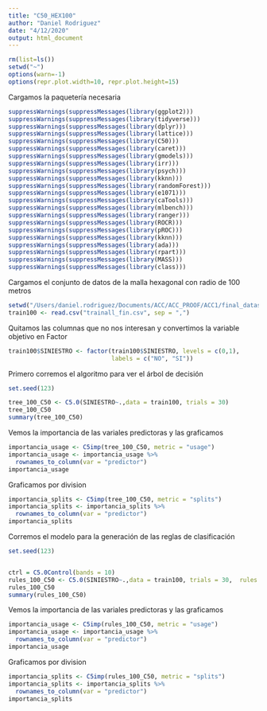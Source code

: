 ```yaml
---
title: "C50_HEX100"
author: "Daniel Rodriguez"
date: "4/12/2020"
output: html_document
---
```


```r
rm(list=ls()) 
setwd("~")
options(warn=-1)
options(repr.plot.width=10, repr.plot.height=15)
```

Cargamos la paquetería necesaria

```r

suppressWarnings(suppressMessages(library(ggplot2)))
suppressWarnings(suppressMessages(library(tidyverse)))
suppressWarnings(suppressMessages(library(dplyr)))
suppressWarnings(suppressMessages(library(lattice)))
suppressWarnings(suppressMessages(library(C50)))
suppressWarnings(suppressMessages(library(caret)))
suppressWarnings(suppressMessages(library(gmodels)))
suppressWarnings(suppressMessages(library(irr)))
suppressWarnings(suppressMessages(library(psych)))
suppressWarnings(suppressMessages(library(kknn)))
suppressWarnings(suppressMessages(library(randomForest)))
suppressWarnings(suppressMessages(library(e1071)))
suppressWarnings(suppressMessages(library(caTools)))
suppressWarnings(suppressMessages(library(mlbench)))
suppressWarnings(suppressMessages(library(ranger)))
suppressWarnings(suppressMessages(library(ROCR)))
suppressWarnings(suppressMessages(library(pROC)))
suppressWarnings(suppressMessages(library(kknn)))
suppressWarnings(suppressMessages(library(ada)))
suppressWarnings(suppressMessages(library(rpart)))
suppressWarnings(suppressMessages(library(MASS)))
suppressWarnings(suppressMessages(library(class)))
```

Cargamos el conjunto de datos de la malla hexagonal con radio de 100 metros

```r
setwd("/Users/daniel.rodriguez/Documents/ACC/ACC_PROOF/ACC1/final_datasets")
train100 <- read.csv("trainall_fin.csv", sep = ",")
```

Quitamos las columnas que no nos interesan y convertimos la variable objetivo en Factor

```r
train100$SINIESTRO <- factor(train100$SINIESTRO, levels = c(0,1),
                             labels = c("NO", "SI"))
```

Primero corremos el algoritmo para ver el árbol de decisión

```r
set.seed(123)

tree_100_C50 <- C5.0(SINIESTRO~.,data = train100, trials = 30)
tree_100_C50
summary(tree_100_C50)
```

Vemos la importancia de las variales predictoras y las graficamos

```r
importancia_usage <- C5imp(tree_100_C50, metric = "usage")
importancia_usage <- importancia_usage %>%
  rownames_to_column(var = "predictor")
importancia_usage
```

Graficamos por division 

```r

importancia_splits <- C5imp(tree_100_C50, metric = "splits")
importancia_splits <- importancia_splits %>%
  rownames_to_column(var = "predictor")
importancia_splits
```

Corremos el modelo para la generación de las reglas de clasificación

```r

set.seed(123)


ctrl = C5.0Control(bands = 10)
rules_100_C50 <- C5.0(SINIESTRO~.,data = train100, trials = 30,  rules = TRUE, control = ctrl)
rules_100_C50
summary(rules_100_C50)
```

Vemos la importancia de las variales predictoras y las graficamos

```r
importancia_usage <- C5imp(rules_100_C50, metric = "usage")
importancia_usage <- importancia_usage %>%
  rownames_to_column(var = "predictor")
importancia_usage
```

Graficamos por division 

```r

importancia_splits <- C5imp(rules_100_C50, metric = "splits")
importancia_splits <- importancia_splits %>%
  rownames_to_column(var = "predictor")
importancia_splits
```